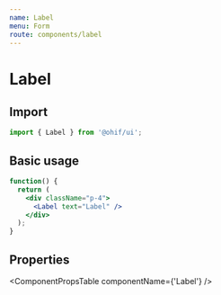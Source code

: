 ```yaml
---
name: Label
menu: Form
route: components/label
---
```



# Label

## Import

```javascript
import { Label } from '@ohif/ui';
```

## Basic usage

```jsx live
function() {
  return (
    <div className="p-4">
      <Label text="Label" />
    </div>
  );
}
```

## Properties

<ComponentPropsTable componentName={'Label'} />
